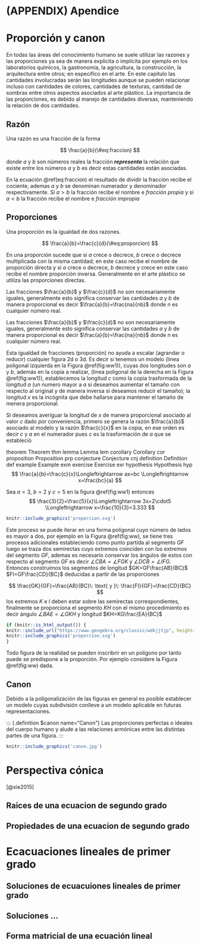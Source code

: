 # (APPENDIX) Apendice {-}

# Proporción y canon {#intro}

En todas las áreas del conocimiento humano se suele utilizar las razones y las proporciones ya sea de manera explicita o implícita por ejemplo en los laboratorios químicos, la gastronomía, la agricultura, la construcción, la arquitectura entre otros; en especifico en el arte. En este capitulo las cantidades involucradas serán las longitudes aunque se pueden relacionar incluso con cantidades de colores, cantidades de texturas, cantidad de sombras entre otros aspectos asociados al arte plástico. La importancia de las proporciones, es debido al manejo de cantidades diversas, manteniendo la relación de dos cantidades.

## Razón

::: {.definition #razon name="Razón"}
Una razón es una fracción de la forma

$$
\frac{a}{b}(\#eq:fraccion)
$$
:::

donde $a$ y $b$ son números reales la fracción ***representa*** la relación que existe entre los números $a$ y $b$ es decir estas cantidades están asociadas.

En la ecuación \@ref(eq:fraccion) el resultado de dividir la fracción recibe el cociente, ademas $a$ y $b$ se denominan numerador y denominador respectivamente. Si $a>b$ la fracción recibe el nombre e *fracción propia* \index{fracción propia} y si $a<b$ la fracción recibe el nombre e *fracción impropia* \index{fracción impropia}

## Proporciones


::: {.definition #proporcion name="Proporcion"}
Una proporción es la igualdad de dos razones.

$$
\frac{a}{b}=\frac{c}{d}(\#eq:proporcion)
$$
:::


::: {.remark #rmk1 name="Observación"}
En una proporción sucede que si $a$ crece o decrece, $b$ crece o decrece multiplicada con la misma cantidad; en este caso recibe el nombre de proporción directa y si $a$ crece o decrece, $b$ decrece y crece en este caso recibe el nombre  proporción inversa. Generalmente en el arte plástico se utiliza las proporciones directas.
:::

:::{.example #wwwww name="Ejemplo"}
Las fracciones $\frac{a}{b}$ y $\frac{c}{d}$ no son necesariamente iguales, generalmente esto significa conservar las cantidades $a$ y $b$ de manera proporcional es decir $\frac{a}{b}=\frac{na}{nb}$ donde $n$ es cualquier número real.

:::


Las fracciones $\frac{a}{b}$ y $\frac{c}{d}$ no son necesariamente iguales, generalmente esto significa conservar las cantidades $a$ y $b$ de manera proporcional es decir $\frac{a}{b}=\frac{na}{nb}$ donde $n$ es cualquier número real.

Esta igualdad de fracciones (proporción) no ayuda a escalar (agrandar o reducir) cualquier figura 2d o 3d. Es decir si tenemos un modelo (linea poligonal izquierda en la Figura \@ref(fig:ww1)), cuyas dos longitudes son $a$ y $b$, además en la copia a realizar, (linea poligonal de la derecha en la Figura \@ref(fig:ww1)), establecemos la longitud $c$ como la copia trasformada de la longitud $a$ (un numero mayor a $a$ si deseamos aumentar el tamaño con respecto al original y de manera inversa si deseamos reducir el tamaño); la longitud $x$ es la incógnita que debe hallarse para mantener el tamaño de menera proporcional.

Si deseamos averiguar la longitud de $x$ de manera proporcional asociado al valor $c$ dado por conveniencia, primero se genera la razón $\frac{a}{b}$ asociado al modelo y la razón $\frac{c}{x}$ en la copia, en ese orden es decir $c$ y $a$ en el numerador pues $c$ es la trasformación de $a$ que se estableció

theorem	Theorem	thm
lemma	Lemma	lem
corollary	Corollary	cor
proposition	Proposition	prp
conjecture	Conjecture	cnj
definition	Definition	def
example	Example	exm
exercise	Exercise	exr
hypothesis	Hypothesis	hyp
$$
\frac{a}{b}=\frac{c}{x}\Longleftrightarrow ax=bc \Longleftrightarrow x=\frac{bc}{a}
$$

Sea $a=3$, $b=2$ y $c=5$ en la figura \@ref(fig:ww1) entonces$$
\frac{3}{2}=\frac{5}{x}\Longleftrightarrow 3x=2\cdot5 \Longleftrightarrow x=\frac{10}{3}=3.333
$$

```r
knitr::include_graphics('proporcion.svg')
```

Este proceso se puede iterar en una forma poligonal cuyo número de lados es mayor a dos, por ejemplo en la Figura \@ref(fig:ww), se tiene tres procesos adicionales estableciendo como punto partida al segmento $GF$ luego se traza dos semirectas cuyo extremos coinciden con los extremos del segmento $GF$, ademas es necesario conservar los ángulos de estos con respecto al segmento $GF$ es decir $\angle CBA=\angle FGK$ y $\angle DCB=\angle IFG$. Entonces construimos los segmentos de longitud $GK=GF\frac{AB}{BC}$ $FI=GF\frac{CD}{BC}$ deducidas a partir de las proporciones

$$
\frac{GK}{GF}=\frac{AB}{BC}\: \text{ y }\: \frac{FI}{GF}=\frac{CD}{BC}
$$los extremos $K$ e $I$ deben estar sobre las semirectas correspondientes, finalmente se proporciona el segmento $KH$ con el mismo procedimiento es decir ángulo $\angle BAE=\angle GKH$ y longitud $KH=KG\frac{EA}{BC}$

```r
if (knitr::is_html_output()) {
knitr::include_url("https://www.geogebra.org/classic/wdkjjtjp", height="700")} else {
knitr::include_graphics('proporcion.svg')
}
```

Todo figura de la realidad se pueden inscribrir en un polígono por tanto puede se predispone a la proporción. Por ejemplo considere la Figura \@ref(fig:ww) dada.

## Canon

Debido a la poligonalización de las figuras en general es posible establecer un modelo cuyas subdivisión conlleve a un modelo aplicable en futuras representaciones.

::: {.definition $canon name="Canon"}
Las proporciones perfectas o ideales del cuerpo humano y alude a las relaciones armónicas entre las distintas partes de una figura.
:::

```r
knitr::include_graphics('canon.jpg')
```


# Perspectiva cónica
[@xie2015]

## Raices de una ecuacion de segundo grado
## Propiedades de una ecuacion de segundo grado

# Ecacuaciones lineales de primer grado

## Soluciones de ecuacuiones lineales de primer grado
## Soluciones ...
## Forma matricial de una ecuación lineal
